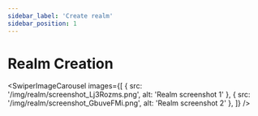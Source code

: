 ```yaml
---
sidebar_label: 'Create realm'
sidebar_position: 1
---
```



# Realm Creation

<SwiperImageCarousel
  images={[
    { src: '/img/realm/screenshot_Lj3Rozms.png', alt: 'Realm screenshot 1' },
    { src: '/img/realm/screenshot_GbuveFMi.png', alt: 'Realm screenshot 2' },
  ]} />

